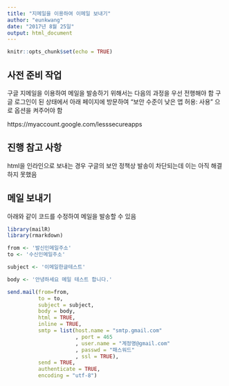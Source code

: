 ```yaml
---
title: "지메일을 이용하여 이메일 보내기"
author: "eunkwang"
date: "2017년 8월 25일"
output: html_document
---
```


```r
knitr::opts_chunk$set(echo = TRUE)
```

## 사전 준비 작업

구글 지메일을 이용하여 메일을 발송하기 위해서는 다음의 과정을 우선 전행해야 함
구글 로그인이 된 상태에서 아래 페이지에 방문하여 "보안 수준이 낮은 앱 허용: 사용" 으로 옵션을 켜주어야 함

https://myaccount.google.com/lesssecureapps


## 진행 참고 사항

html을 인라인으로 보내는 경우 구글의 보안 정책상 발송이 차단되는데 이는 아직 해결하지 못했음


## 메일 보내기

아래와 같이 코드를 수정하여 메일을 발송할 수 있음

```r
library(mailR)
library(rmarkdown)

from <- '발신인메일주소'
to <- '수신인메일주소'

subject <- '이메일한글테스트'

body <- '안녕하세요 메일 테스트 합니다.'

send.mail(from=from,
          to = to,
          subject = subject,
          body = body,
          html = TRUE,
          inline = TRUE,
          smtp = list(host.name = "smtp.gmail.com"
                      , port = 465
                      , user.name = "계정명@gmail.com"
                      , passwd = "패스워드"
                      , ssl = TRUE),
          send = TRUE,
          authenticate = TRUE,
          encoding = "utf-8")

```

